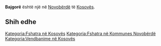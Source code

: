{{Fshat në 
 | Emri                = Bajgorë
 | EmriAlt                = 
 | NAME_SHORT_FORM=      
 | NAME_GENERIC=      
 | NAME_SORT_NAME_RO=      BAJGORE
 | FULL_NAME_RO = Bajgorë
 | FULL_NAME_ND_RO=Bajgore
 | SORT_NAME_RG=BAJGORE
 | FULL_NAME_RG=Bajgorë
 | FULL_NAME_ND_RG=Bajgore
 | SRP_NAME_SHORT_FORM=      
 | SRP_NAME_GENERIC=      
 | SRP_NAME_SORT_NAME_RO=      
 | SRP_FULL_NAME_RO = 
 | SRP_FULL_NAME_ND_RO=
 | SRP_SORT_NAME_RG=
 | SRP_FULL_NAME_RG=
 | SRP_FULL_NAME_ND_RG=
 | Emri (Rasa dhanore) = 
 | Figura              = 
 | Shteti              = Kosovo
 | Komuna              = Novobërdë
 | Kodi postar         = 
 | Sipërfaqja          = 

 | Popullsia           = 

 | Regj. i popullsisë  = 
 | Dend. e popullsisë  = 
 | Faqja zyrtare       = 
 <!--- Koordinatat ----> 
 | Gjerësia            = 42.956518
 | Gjatësia            = 21.006392
 | Lartësia            = 
}}
'''Bajgorë''' është një [[]] në [[Novobërdë]] të [[Kosovës]].

<!-- == Gjeografia == -->
<!-- == Historia == -->
<!-- == Demografia == -->
== Shih edhe ==
{{Komuna Novobërdë}}
{{Kosovo-Administrata-Cung}}

[[Kategoria:Fshatra në Kosovës]]
[[Kategoria:Fshatra në Kommunes Novobërdë]]
[[Kategoria:Vendbanime në Kosovës]]